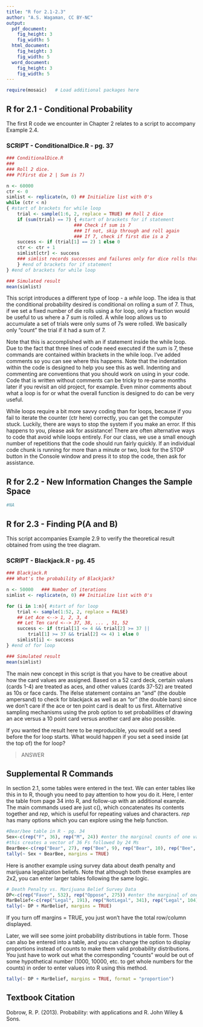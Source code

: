 ```yaml
---
title: "R for 2.1-2.3"
author: "A.S. Wagaman, CC BY-NC"
output:
  pdf_document:
    fig_height: 3
    fig_width: 5
  html_document:
    fig_height: 3
    fig_width: 5
  word_document:
    fig_height: 3
    fig_width: 5
---
```


```r
require(mosaic)   # Load additional packages here 
```

## R for 2.1 - Conditional Probability

The first R code we encounter in Chapter 2 relates to a script to accompany Example 2.4. 

### SCRIPT - ConditionalDice.R - pg. 37

```r
### ConditionalDice.R
###
### Roll 2 dice.
### P(First die 2 | Sum is 7)

n <- 60000 
ctr <- 0
simlist <- replicate(n, 0) ## Initialize list with 0's
while (ctr < n)
{ #start of brackets for while loop
	trial <- sample(1:6, 2, replace = TRUE) ## Roll 2 dice
	if (sum(trial) == 7) { #start of brackets for if statement 
	                     ### Check if sum is 7
	                     ### If not, skip through and roll again
	                     ### If 7, check if first die is a 2 
	success <- if (trial[1] == 2) 1 else 0
	ctr <- ctr + 1
	simlist[ctr] <- success
	### simlist records successes and failures only for dice rolls that sum to 7
	} #end of brackets for if statement
} #end of brackets for while loop

### Simulated result
mean(simlist)
```

This script introduces a different type of loop - a *while* loop. The idea is that the conditional probability desired is conditional on rolling a sum of 7. Thus, if we set a fixed number of die rolls using a for loop, only a fraction would be useful to us where a 7 sum is rolled. A while loop allows us to accumulate a set of trials were only sums of 7s were rolled. We basically only "count" the trial if it had a sum of 7. 

Note that this is accomplished with an if statement inside the while loop. Due to the fact that three lines of code need executed if the sum is 7, these commands are contained within brackets in the while loop. I've added comments so you can see where this happens. Note that the indentation within the code is designed to help you see this as well. Indenting and commenting are conventions that you should work on using in your code. Code that is written without comments can be tricky to re-parse months later if you revisit an old project, for example. Even minor comments about what a loop is for or what the overall function is designed to do can be very useful. 

While loops require a bit more savvy coding than for loops, because if you fail to iterate the counter (ctr here) correctly, you can get the computer stuck. Luckily, there are ways to stop the system if you make an error. If this happens to you, please ask for assistance! There are often alternative ways to code that avoid while loops entirely. For our class, we use a small enough number of repetitions that the code should run fairly quickly. If an individual code chunk is running for more than a minute or two, look for the STOP button in the Console window and press it to stop the code, then ask for assistance.

## R for 2.2 - New Information Changes the Sample Space

```r
#NA
```

## R for 2.3 - Finding P(A and B)

This script accompanies Example 2.9 to verify the theoretical result obtained from using the tree diagram. 

### SCRIPT - Blackjack.R - pg. 45

```r
### Blackjack.R
### What's the probability of Blackjack?

n <- 50000   ### Number of iterations
simlist <- replicate(n, 0) ## Initialize list with 0's

for (i in 1:n){ #start of for loop
	trial <- sample(1:52, 2, replace = FALSE) 
	## Let Ace <--> 1, 2, 3, 4
	## Let Ten card <--> 37, 38, ... , 51, 52
	success <- if (trial[1] <= 4 && trial[2] >= 37 || 
		trial[1] >= 37 && trial[2] <= 4) 1 else 0
	simlist[i] <- success
} #end of for loop

### Simulated result
mean(simlist)
```

The main new concept in this script is that you have to be creative about how the card values are assigned. Based on a 52 card deck, certain values (cards 1-4) are treated as aces, and other values (cards 37-52) are treated as 10s or face cards. The ifelse statement contains an "and" (the double ampersand) to check for blackjack as well as an "or" (the double bars) since we don't care if the ace or ten point card is dealt to us first. Alternative sampling mechanisms using the prob option to set probabilities of drawing an ace versus a 10 point card versus another card are also possible. 

If you wanted the result here to be reproducible, you would set a seed before the for loop starts. What would happen if you set a seed inside (at the top of) the for loop?

> ANSWER


## Supplemental R Commands

In section 2.1, some tables were entered in the text. We can enter tables like this in to R, though you need to pay attention to how you do it. Here, I enter the table from page 34 into R, and follow-up with an additional example. The main commands used are just c(), which concatenates its contents together and *rep*, which is useful for repeating values and characters. *rep* has many options which you can explore using the help function. 

```r
#Bear/bee table in R - pg. 34
Sex<-c(rep("F", 36), rep("M", 24)) #enter the marginal counts of one variable
#this creates a vector of 36 Fs followed by 24 Ms
BearBee<-c(rep("Bear", 27), rep("Bee", 9), rep("Bear", 10), rep("Bee", 14)) #enter the conditional breakdown for the other variable (36 F first then 24 M breakdown)
tally(~ Sex + BearBee, margins = TRUE)
```

Here is another example using survey data about death penalty and marijuana legalization beliefs. Note that although both these examples are 2x2, you can enter larger tables following the same logic.

```r
# Death Penalty vs. Marijuana Belief Survey Data
DP<-c(rep("Favor", 532), rep("Oppose", 275)) #enter the marginal of one variable
MarBelief<-c(rep("Legal", 191), rep("NotLegal", 341), rep("Legal", 104), rep("NotLegal", 171)) #enter the conditional breakdown for the other variable
tally(~ DP + MarBelief, margins = TRUE)
```

If you turn off margins = TRUE, you just won't have the total row/column displayed. 

Later, we will see some joint probability distributions in table form. Those can also be entered into a table, and you can change the option to display proportions instead of counts to make them valid probability distributions. You just have to work out what the corresponding "counts" would be out of some hypothetical number (1000, 10000, etc. to get whole numbers for the counts) in order to enter values into R using this method.

```r
tally(~ DP + MarBelief, margins = TRUE, format = "proportion")
```

## Textbook Citation

Dobrow, R. P. (2013). Probability: with applications and R. John Wiley & Sons.

